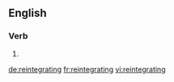 ==English==

===Verb===
{{head|en|present participle}}

# {{present participle of|reintegrate|lang=en}}

[[de:reintegrating]]
[[fr:reintegrating]]
[[vi:reintegrating]]